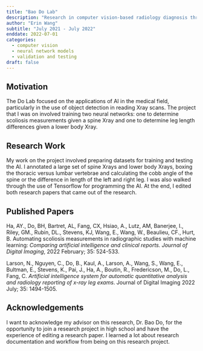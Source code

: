 ```yaml
---
title: "Bao Do Lab"
description: "Research in computer vision-based radiology diagnosis through developing training and testing datasets."
author: "Erin Wang"
subtitle: "July 2021 - July 2022"
enddate: 2022-07-01
categories:
  - computer vision
  - neural network models 
  - validation and testing
draft: false
---
```

## Motivation
The Do Lab focused on the applications of AI in the medical field, particularly in the use of object detection in reading Xray scans. The project that I was on involved training two neural networks: one to determine scoliosis measurements given a spine Xray and one to determine leg length differences given a lower body Xray. 

## Research Work
My work on the project involved preparing datasets for training and testing the AI. I annotated a large set of spine Xrays and lower body Xrays, boxing the thoracic versus lumbar vertebrae and calculating the cobb angle of the spine or the difference in length of the left and right leg. I was also walked through the use of Tensorflow for programming the AI. At the end, I edited both research papers that came out of the research. 

## Published Papers
Ha, AY., Do, BH, Bartret, AL, Fang, CX, Hsiao, A., Lutz, AM, Banerjee, I., Riley, GM., Rubin, DL., Stevens, KJ, Wang, E., Wang, W., Beaulieu, CF., Hurt, B. Automating scoliosis measurements in radiographic studies with machine learning: *Comparing artificial intelligence and clinical reports. Journal of Digital Imaging*, 2022 February; 35: 524-533.

Larson, N., Nguyen, C., Do, B., Kaul, A., Larson, A., Wang, S., Wang, E., Bultman, E., Stevens, K., Pai, J., Ha, A., Boutin, R., Fredericson, M., Do, L., Fang, C. *Artificial intelligence system for automatic quantitative analysis and radiology reporting of x-ray leg exams*. Journal of Digital Imaging 2022 July; 35: 1494-1505.

## Acknowledgements
I want to acknowledge my advisor on this research, Dr. Bao Do, for the opportunity to join a research project in high school and have the experience of editing a research paper. I learned a lot about research documentation and workflow from being on this research project.